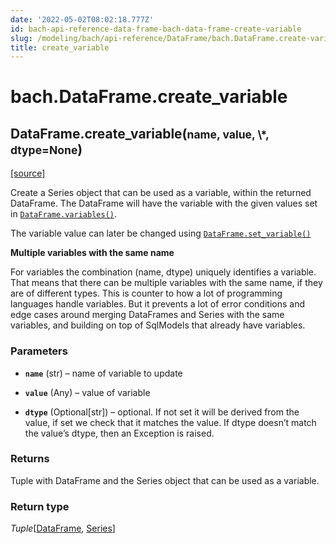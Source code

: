 ```yaml
---
date: '2022-05-02T08:02:18.777Z'
id: bach-api-reference-data-frame-bach-data-frame-create-variable
slug: /modeling/bach/api-reference/DataFrame/bach.DataFrame.create-variable/
title: create_variable
---
```


# bach.DataFrame.create_variable

<div class="method">

<h2 class="signature-class"><span class="additional-name">DataFrame.</span><span class="name">create_variable(</span><small class="parameter-list"><span class="parameter" id="name">name</span>, <span class="parameter" id="value">value</span>, <span class="parameter" id="*">\*</span>, <span class="parameter" id="dtype">dtype=None</span></small>)</h2>


&#8203;<span class="view-source">[[source]](https://github.com/objectiv/objectiv-analytics/blob/main/bach/bach/dataframe.py)</span>

<div class="content">

Create a Series object that can be used as a variable, within the returned DataFrame. The
DataFrame will have the variable with the given values set in [`DataFrame.variables()`](/docs/modeling/bach/api-reference/DataFrame/bach.DataFrame.variables/#bach.DataFrame.variables).

The variable value can later be changed using [`DataFrame.set_variable()`](/docs/modeling/bach/api-reference/DataFrame/bach.DataFrame.set-variable/#bach.DataFrame.set-variable)

**Multiple variables with the same name**

For variables the combination (name, dtype) uniquely identifies a variable. That means that there
can be multiple variables with the same name, if they are of different types. This is counter to
how a lot of programming languages handle variables. But it prevents a lot of error conditions and
edge cases around merging DataFrames and Series with the same variables, and building on top of
SqlModels that already have variables.


### Parameters

* **`name`** (str) – name of variable to update

* **`value`** (Any) – value of variable

* **`dtype`** (Optional[str]) – optional. If not set it will be derived from the value, if set we check that it
matches the value. If dtype doesn’t match the value’s dtype, then an Exception is raised.



### Returns

Tuple with DataFrame and the Series object that can be used as a variable.



### Return type

*Tuple*[[DataFrame](/docs/modeling/bach/api-reference/DataFrame/bach.DataFrame/#bach.DataFrame), [Series](/docs/modeling/bach/api-reference/Series/bach.Series/#bach.Series)]



</div>

</div>
